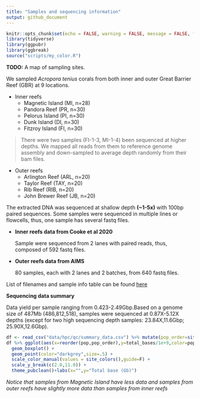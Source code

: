 ```yaml
---
title: "Samples and sequencing information"
output: github_document
---
```


```r
knitr::opts_chunk$set(echo = FALSE, warning = FALSE, message = FALSE, fig.retina = 2)
library(tidyverse)
library(ggpubr)
library(ggbreak)
source("scripts/my_color.R")
```

**TODO:** A map of sampling sites.

We sampled *Acropora tenius* corals from both inner and outer Great Barrier Reef (GBR) at 9 locations.

- Inner reefs
  - Magnetic Island (MI, n=28)
  - Pandora Reef (PR, n=30)
  - Pelorus Island (PI, n=30)
  - Dunk Island (DI, n=30)
  - Fitzroy Island (FI, n=30)

> There were two samples (FI-1-3, MI-1-4) been sequenced at higher depths. We mapped all reads from them to reference genome assembly and down-sampled to average depth randomly from their bam files.

- Outer reefs
  - Arlington Reef (ARL, n=20)
  - Taylor Reef (TAY, n=20)
  - Rib Reef (RIB, n=20)
  - John Brewer Reef (JB, n=20)

The extracted DNA was sequenced at shallow depth **(~1-5x)** with 100bp paired sequences. Some samples were sequenced in multiple lines or flowcells, thus, one sample has several fastq files.

- **Inner reefs data from Cooke et al 2020**

  Sample were sequenced from 2 lanes with paired reads, thus, composed of 592 fastq files.

- **Outer reefs data from AIMS**

  80 samples, each with 2 lanes and 2 batches, from 640 fastq files.

List of filenames and sample info table can be found [here](https://docs.google.com/spreadsheets/d/1sArk4d6xUXZzDHxBPvQEfcudYWERo7W7Xp-Va3FbQeE/edit?usp=sharing)

**Sequencing data summary**

Data yield per sample ranging from 0.423-2.49Gbp.Based on a genome size of 487Mb (486,812,518), samples were sequenced at 0.87X-5.12X depths (except for two high sequencing depth samples: 23.84X,11.6Gbp; 25.90X,12.6Gbp).

```r
df <- read_csv("data/hpc/qc/summary_data.csv") %>% mutate(pop_order=site_order()[pop])
df %>% ggplot(aes(x=reorder(pop,pop_order),y=total_bases/1e+9,color=pop)) + 
  geom_boxplot() + 
  geom_point(color="darkgrey",size=.5) +
  scale_color_manual(values = site_colors(),guide=F) +
  scale_y_break(c(2.0,11.0)) +
  theme_pubclean()+labs(x="",y="Total base (Gb)")
```

*Notice that samples from Magnetic Island have less data and samples from outer reefs have slightly more data than samples from inner reefs*








